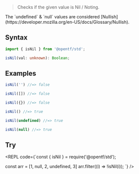 
> Checks if the given value is Nil / Noting.

<Callout type="info">
The `undefined` & `null` values are considered [Nullish](https://developer.mozilla.org/en-US/docs/Glossary/Nullish).
</Callout>

## Syntax

```ts
import { isNil } from '@opentf/std';

isNil(val: unknown): Boolean;
```

## Examples

```ts
isNil('') //=> false

isNil([]) //=> false

isNil({}) //=> false

isNil() //=> true

isNil(undefined) //=> true

isNil(null) //=> true
```

## Try

<REPL code={`const { isNil } = require('@opentf/std');

const arr = [1, null, 2, undefined, 3]
arr.filter((i) => !isNil(i));
`} />